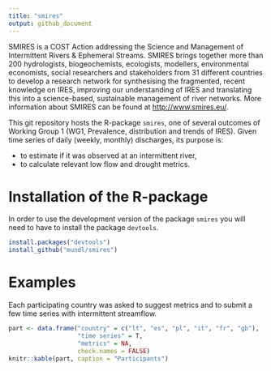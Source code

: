 ```yaml
---
title: "smires"
output: github_document
---
```


SMIRES is a COST Action addressing the Science and Management of Intermittent Rivers & Ephemeral Streams. SMIRES brings together more than 200 hydrologists, biogeochemists, ecologists, modellers, environmental economists, social researchers and stakeholders from 31 different countries to develop a research network for synthesising the fragmented, recent knowledge on IRES, improving our understanding of IRES and translating this into a science-based, sustainable management of river networks. More information about SMIRES can be found at <http://www.smires.eu/>. 

This git repository hosts the R-package `smires`, one of several outcomes of Working Group 1 (WG1, Prevalence, distribution and trends of IRES). Given time series of daily (weekly, monthly) discharges, its purpose is:

* to estimate if it was observed at an intermittent river,
* to calculate relevant low flow and drought metrics.

# Installation of the R-package

In order to use the development version of the package `smires`  you will need to have to install the package `devtools`. 

``` r
install.packages("devtools")
install_github("mundl/smires")
```


# Examples

Each participating country was asked to suggest metrics and to submit a few time series with intermittent streamflow. 




```r
part <- data.frame("country" = c("lt", "es", "pl", "it", "fr", "gb"),
                   "time series" = T, 
                   "metrics" = NA, 
                   check.names = FALSE)
knitr::kable(part, caption = "Participants")
```